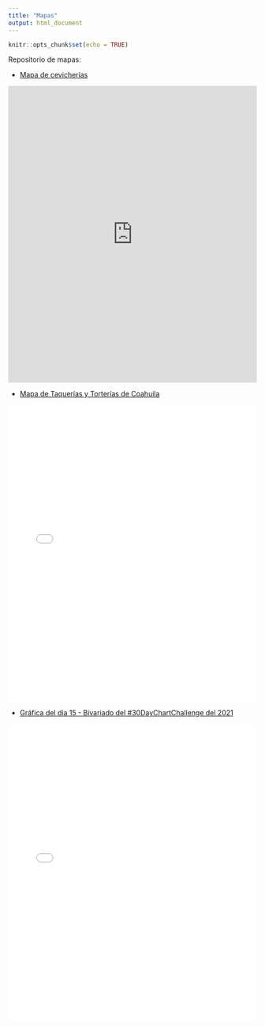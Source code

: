 ```yaml
---
title: "Mapas"
output: html_document
---
```


```r
knitr::opts_chunk$set(echo = TRUE)
```

Repositorio de mapas: 

* [Mapa de cevicherías](mapas/cdmx_mariscos.html) 

<iframe src="https://juvecampos.github.io/mapas/mapas/cdmx_mariscos.html" width="100%" height="600" style="border:none;">
</iframe>

* [Mapa de Taquerías y Torterías de Coahuila](mapas/Coahuila-consulta.html)

<iframe src="mapas/Coahuila-consulta.html" width="100%" height="600" style="border:none;">
</iframe>

* [Gráfica del dia 15 - Bivariado del #30DayChartChallenge del 2021](mapas/15_interactiva.html)

<iframe src="mapas/15_interactiva.html" width="100%" height="600" style="border:none;">
</iframe>

